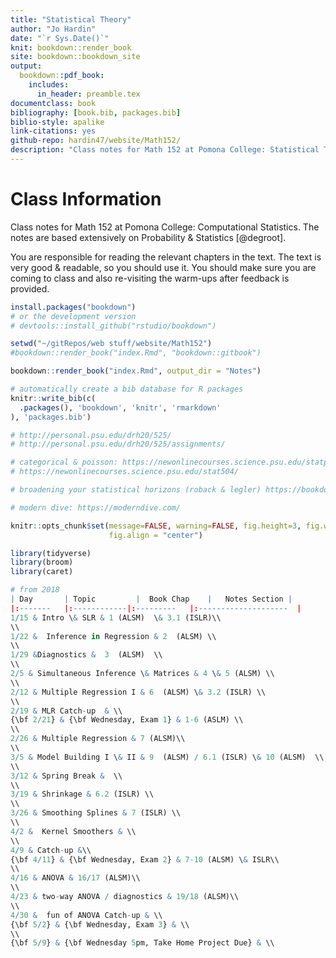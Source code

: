 ```yaml
--- 
title: "Statistical Theory"
author: "Jo Hardin"
date: "`r Sys.Date()`"
knit: bookdown::render_book
site: bookdown::bookdown_site
output:
  bookdown::pdf_book:
    includes:
      in_header: preamble.tex
documentclass: book
bibliography: [book.bib, packages.bib]
biblio-style: apalike
link-citations: yes
github-repo: hardin47/website/Math152/
description: "Class notes for Math 152 at Pomona College: Statistical Theory.  The notes are based extensively on Probability & Statistics by DeGroot and Schervish."
---
```



# Class Information {-}

Class notes for Math 152 at Pomona College: Computational Statistics.  The notes are based extensively on Probability & Statistics [@degroot].


You are responsible for reading the relevant chapters in the text.  The text is very good & readable, so you should use it.   You should make sure you are coming to class and also re-visiting the warm-ups after feedback is provided.

```r
install.packages("bookdown")
# or the development version
# devtools::install_github("rstudio/bookdown")

setwd("~/gitRepos/web stuff/website/Math152")
#bookdown::render_book("index.Rmd", "bookdown::gitbook")

bookdown::render_book("index.Rmd", output_dir = "Notes")
```


```r
# automatically create a bib database for R packages
knitr::write_bib(c(
  .packages(), 'bookdown', 'knitr', 'rmarkdown'
), 'packages.bib')
```



```r
# http://personal.psu.edu/drh20/525/
# http://personal.psu.edu/drh20/525/assignments/

# categorical & poisson: https://newonlinecourses.science.psu.edu/statprogram/stat504
# https://newonlinecourses.science.psu.edu/stat504/

# broadening your statistical horizons (roback & legler) https://bookdown.org/roback/bookdown-bysh/

# modern dive: https://moderndive.com/

```


```r
knitr::opts_chunk$set(message=FALSE, warning=FALSE, fig.height=3, fig.width=5, 
                      fig.align = "center")

library(tidyverse)
library(broom)
library(caret)
```

```r
# from 2018
| Day    	| Topic     	|  Book Chap   	|   Notes Section |
|:-------	|:------------|:---------	|:--------------------	|
1/15 & Intro \& SLR & 1 (ALSM)  \& 3.1 (ISLR)\\
\\
1/22 &  Inference in Regression & 2  (ALSM) \\
\\
1/29 &Diagnostics &  3  (ALSM)  \\
\\
2/5 & Simultaneous Inference \& Matrices & 4 \& 5 (ALSM) \\
\\
2/12 & Multiple Regression I & 6  (ALSM) \& 3.2 (ISLR) \\
\\
2/19 & MLR Catch-up  & \\
{\bf 2/21} & {\bf Wednesday, Exam 1} & 1-6 (ASLM) \\
\\
2/26 & Multiple Regression & 7 (ALSM)\\
\\
3/5 & Model Building I \& II & 9  (ALSM) / 6.1 (ISLR) \& 10 (ALSM)  \\
\\
3/12 & Spring Break &  \\
\\
3/19 & Shrinkage & 6.2 (ISLR) \\
\\
3/26 & Smoothing Splines & 7 (ISLR) \\
\\
4/2 &  Kernel Smoothers & \\
\\
4/9 & Catch-up &\\
{\bf 4/11} & {\bf Wednesday, Exam 2} & 7-10 (ALSM) \& ISLR\\
\\
4/16 & ANOVA & 16/17 (ALSM)\\
\\
4/23 & two-way ANOVA / diagnostics & 19/18 (ALSM)\\
\\
4/30 &  fun of ANOVA Catch-up & \\
{\bf 5/2} & {\bf Wednesday, Exam 3} & \\
\\
{\bf 5/9} & {\bf Wednesday 5pm, Take Home Project Due} & \\
```
